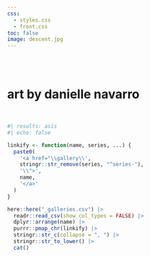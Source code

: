 ```yaml
---
css: 
  - styles.css
  - front.css
toc: false
image: descent.jpg
---
```


::: {.banner}

<br><br>
<h1>art by danielle navarro</h1>

:::

<br>

::: {.splashtext}

```r
#| results: asis
#| echo: false

linkify <- function(name, series, ...) {
  paste0(
    '<a href="\\gallery\\',
    stringr::str_remove(series, "^series-"),
    '\\">',
    name,
    '</a>'
  )
}

here::here("_galleries.csv") |>
  readr::read_csv(show_col_types = FALSE) |>
  dplyr::arrange(name) |> 
  purrr::pmap_chr(linkify) |> 
  stringr::str_c(collapse = ", ") |> 
  stringr::str_to_lower() |> 
  cat()
```

:::

<!-- Mastodon verification -->
<a rel="me" style="display:none" href="https://fosstodon.org/@djnavarro">Hidden link used to verify my account on fosstodon.org</a> 
<a rel="me" style="display:none" href="https://genart.social/@djnavarro">Hidden link used to verify my account on genart.social</a>
<a rel="me" style="display:none" href="https://hachyderm.io/@djnavarro">Hidden link used to verify my account on hachyderm.io</a>

